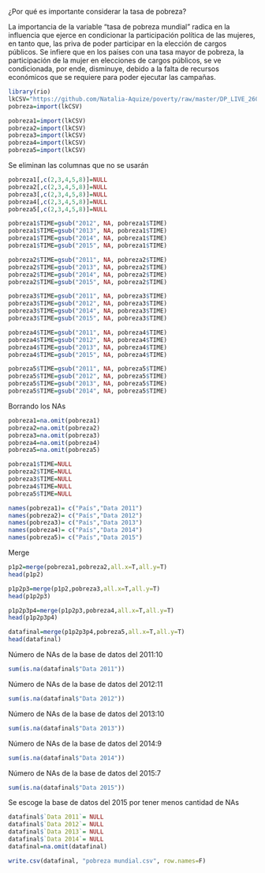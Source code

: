 ¿Por qué es importante considerar la tasa de pobreza?

La importancia de la variable “tasa de pobreza mundial” radica en la influencia que ejerce en condicionar la participación política de las mujeres, en tanto que, las priva de poder participar en la elección de cargos públicos. Se infiere que en los países con una tasa mayor de pobreza, la participación de la mujer en elecciones  de cargos públicos, se ve condicionada, por ende, disminuye,  debido a la falta de recursos económicos que se requiere para poder ejecutar las campañas.

```r
library(rio)
lkCSV="https://github.com/Natalia-Aquize/poverty/raw/master/DP_LIVE_26092020233557523.csv"
pobreza=import(lkCSV)

pobreza1=import(lkCSV)
pobreza2=import(lkCSV)
pobreza3=import(lkCSV)
pobreza4=import(lkCSV)
pobreza5=import(lkCSV)
```
Se eliminan las columnas que no se usarán
```r
pobreza1[,c(2,3,4,5,8)]=NULL
pobreza2[,c(2,3,4,5,8)]=NULL
pobreza3[,c(2,3,4,5,8)]=NULL
pobreza4[,c(2,3,4,5,8)]=NULL
pobreza5[,c(2,3,4,5,8)]=NULL
```

```r
pobreza1$TIME=gsub("2012", NA, pobreza1$TIME)
pobreza1$TIME=gsub("2013", NA, pobreza1$TIME)
pobreza1$TIME=gsub("2014", NA, pobreza1$TIME)
pobreza1$TIME=gsub("2015", NA, pobreza1$TIME)
```

```r
pobreza2$TIME=gsub("2011", NA, pobreza2$TIME)
pobreza2$TIME=gsub("2013", NA, pobreza2$TIME)
pobreza2$TIME=gsub("2014", NA, pobreza2$TIME)
pobreza2$TIME=gsub("2015", NA, pobreza2$TIME)
```

```r
pobreza3$TIME=gsub("2011", NA, pobreza3$TIME)
pobreza3$TIME=gsub("2012", NA, pobreza3$TIME)
pobreza3$TIME=gsub("2014", NA, pobreza3$TIME)
pobreza3$TIME=gsub("2015", NA, pobreza3$TIME)
```

```r
pobreza4$TIME=gsub("2011", NA, pobreza4$TIME)
pobreza4$TIME=gsub("2012", NA, pobreza4$TIME)
pobreza4$TIME=gsub("2013", NA, pobreza4$TIME)
pobreza4$TIME=gsub("2015", NA, pobreza4$TIME)
```

```r
pobreza5$TIME=gsub("2011", NA, pobreza5$TIME)
pobreza5$TIME=gsub("2012", NA, pobreza5$TIME)
pobreza5$TIME=gsub("2013", NA, pobreza5$TIME)
pobreza5$TIME=gsub("2014", NA, pobreza5$TIME)
```
Borrando los NAs
```r
pobreza1=na.omit(pobreza1)
pobreza2=na.omit(pobreza2)
pobreza3=na.omit(pobreza3)
pobreza4=na.omit(pobreza4)
pobreza5=na.omit(pobreza5)
```

```r
pobreza1$TIME=NULL
pobreza2$TIME=NULL
pobreza3$TIME=NULL
pobreza4$TIME=NULL
pobreza5$TIME=NULL
```

```r
names(pobreza1)= c("País","Data 2011")
names(pobreza2)= c("País","Data 2012")
names(pobreza3)= c("País","Data 2013")
names(pobreza4)= c("País","Data 2014")
names(pobreza5)= c("País","Data 2015")
```
Merge
```r
p1p2=merge(pobreza1,pobreza2,all.x=T,all.y=T)
head(p1p2)

p1p2p3=merge(p1p2,pobreza3,all.x=T,all.y=T)
head(p1p2p3)

p1p2p3p4=merge(p1p2p3,pobreza4,all.x=T,all.y=T)
head(p1p2p3p4)

datafinal=merge(p1p2p3p4,pobreza5,all.x=T,all.y=T)
head(datafinal)
```
Número de NAs de la base de datos del 2011:10
```r
sum(is.na(datafinal$"Data 2011"))
```
Número de NAs de la base de datos del 2012:11
```r
sum(is.na(datafinal$"Data 2012"))
```
Número de NAs de la base de datos del 2013:10
```r
sum(is.na(datafinal$"Data 2013"))
```
Número de NAs de la base de datos del 2014:9
```r
sum(is.na(datafinal$"Data 2014"))
```
Número de NAs de la base de datos del 2015:7
```r
sum(is.na(datafinal$"Data 2015"))
```
Se escoge la base de datos del 2015 por tener menos cantidad de NAs
```r
datafinal$`Data 2011`= NULL
datafinal$`Data 2012`= NULL
datafinal$`Data 2013`= NULL
datafinal$`Data 2014`= NULL
datafinal=na.omit(datafinal)

write.csv(datafinal, "pobreza mundial.csv", row.names=F)
```

